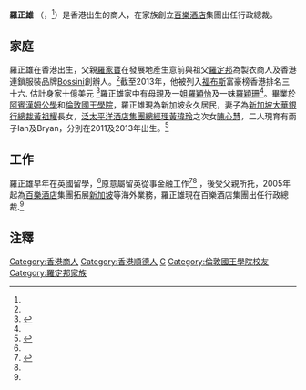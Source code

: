 {{Infobox Person
| name = 羅正雄
| image = 
| caption =
| birth_date = 1981年（36—37歲）
| birth_place = {{HKG-1959}}
| death_date = 
| death_place = 
| 国籍       = {{CNHK}}{{SIN}}
| 籍贯       = [[廣東|廣東]][[順德|順德]]
| alma_mater = 
| occupation = [[百樂酒店|百樂酒店]]集團行政總裁
| networth = 
| parent = 父：[[羅家寶|羅家寶]]
| spouse = [[陳心慧|陳心慧]]
| children = Ian、Bryan
| website = 
| footnotes =
}}

'''羅正雄''' （{{lang-en|'''Allen Law'''}}，{{bd|1981年||||}}<ref name="Sim2013"/>）是香港出生的商人，在家族創立[[百樂酒店|百樂酒店]]集團出任行政總裁。

==家庭==
羅正雄在香港出生，父親[[羅家寶_(商人)|羅家寶]]在發展地產生意前與祖父[[羅定邦|羅定邦]]為製衣商人及香港連鎖服裝品牌[[Bossini|Bossini]]創辦人。<ref name="Sim2013"/>截至2013年，他被列入[[福布斯|福布斯]]富豪榜香港排名三十六. 估計身家十億美元 <ref>{{cite web |title=Law Kar Po |publisher=Forbes |url=http://www.forbes.com/lists/2012/82/hongkong-billionaires-12_Law-Kar-Po_VMEJ.html |accessdate=4 September 2013 |archive-date=2017-01-18 |archive-url=https://web.archive.org/web/20170118121717/http://www.forbes.com/lists/2012/82/hongkong-billionaires-12_Law-Kar-Po_VMEJ.html |dead-url=no }}</ref>羅正雄家中有母親及一姐[[羅穎怡|羅穎怡]]及一妹[[羅穎珊|羅穎珊]]<ref name="Sim2013"/>。畢業於[[阿賓漢姆公學|阿賓漢姆公學]]和[[倫敦國王學院|倫敦國王學院]]，羅正雄現為新加坡永久居民，妻子為[[新加坡|新加坡]][[大華銀行|大華銀行]][[總裁|總裁]][[黃祖耀|黃祖耀]]長女，[[泛太平洋酒店集團|泛太平洋酒店集團]][[總經理|總經理]][[黃瑋玲|黃瑋玲]]之次女[[陳心慧|陳心慧]]，二人現育有兩子Ian及Bryan，分別在2011及2013年出生。<ref name="Sim2013">{{cite news|pages=C4- |last=Sim |first=Melissa |title=Early Check-In |date=4 September 2013 |newspaper=[[The_Straits_Times|The Straits Times]]}}</ref>

==工作==
羅正雄早年在英國留學，<ref name="Sim2013"/>原意屬留英從事金融工作<ref>{{cite web |url=http://www.thepeakmagazine.com/sg/pursuit/sep2011 |title=Room at the Top |publisher=The Peak Singapore |date=4 September 2013 |access-date=2015-05-08 |archive-date=2014-03-06 |archive-url=https://web.archive.org/web/20140306033915/http://www.thepeakmagazine.com/sg/pursuit/sep2011 |dead-url=no }}</ref><ref name="Sim2013"/> ，後受父親所托，2005年起為[[百樂酒店|百樂酒店]]集團拓展[[新加坡|新加坡]]等海外業務，羅正雄現在百樂酒店集團出任行政總裁.<ref name="Sim2013"/>

==注釋==
{{Reflist}}

{{DEFAULTSORT:Law, Allen}}
[[Category:香港商人|Category:香港商人]]
[[Category:香港順德人|Category:香港順德人]]
[[Category:罗姓|C]]
[[Category:倫敦國王學院校友|Category:倫敦國王學院校友]]
[[Category:羅定邦家族|Category:羅定邦家族]]